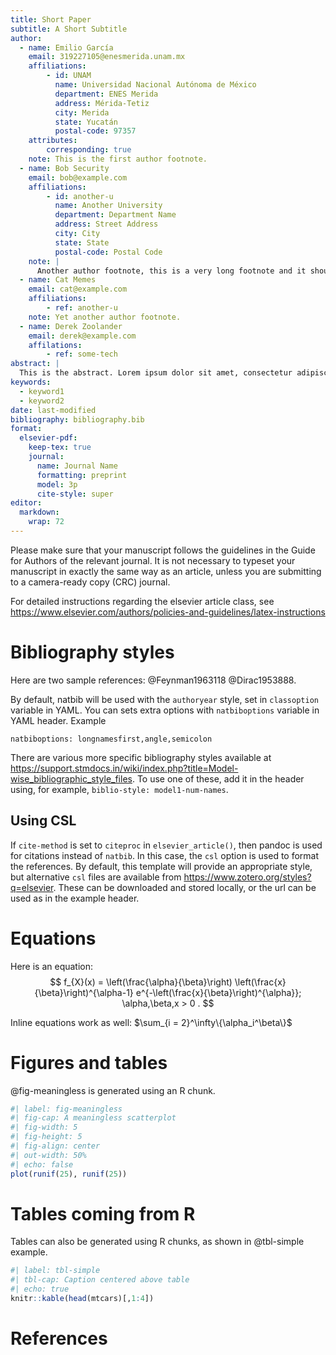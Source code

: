 ```yaml
---
title: Short Paper
subtitle: A Short Subtitle
author:
  - name: Emilio García
    email: 319227105@enesmerida.unam.mx
    affiliations: 
        - id: UNAM
          name: Universidad Nacional Autónoma de México
          department: ENES Merida
          address: Mérida-Tetiz
          city: Merida
          state: Yucatán
          postal-code: 97357
    attributes:
        corresponding: true
    note: This is the first author footnote.
  - name: Bob Security
    email: bob@example.com
    affiliations:
        - id: another-u
          name: Another University
          department: Department Name
          address: Street Address
          city: City
          state: State
          postal-code: Postal Code
    note: |
      Another author footnote, this is a very long footnote and it should be a really long footnote. But this footnote is not yet sufficiently long enough to make two lines of footnote text.
  - name: Cat Memes
    email: cat@example.com
    affiliations:
        - ref: another-u
    note: Yet another author footnote.
  - name: Derek Zoolander
    email: derek@example.com
    affilations:
        - ref: some-tech
abstract: |
  This is the abstract. Lorem ipsum dolor sit amet, consectetur adipiscing elit. Vestibulum augue turpis, dictum non malesuada a, volutpat eget velit. Nam placerat turpis purus, eu tristique ex tincidunt et. Mauris sed augue eget turpis ultrices tincidunt. Sed et mi in leo porta egestas. Aliquam non laoreet velit. Nunc quis ex vitae eros aliquet auctor nec ac libero. Duis laoreet sapien eu mi luctus, in bibendum leo molestie. Sed hendrerit diam diam, ac dapibus nisl volutpat vitae. Aliquam bibendum varius libero, eu efficitur justo rutrum at. Sed at tempus elit.
keywords: 
  - keyword1
  - keyword2
date: last-modified
bibliography: bibliography.bib
format:
  elsevier-pdf:
    keep-tex: true
    journal:
      name: Journal Name
      formatting: preprint
      model: 3p
      cite-style: super
editor: 
  markdown: 
    wrap: 72
---
```


Please make sure that your manuscript follows the guidelines in the
Guide for Authors of the relevant journal. It is not necessary to
typeset your manuscript in exactly the same way as an article, unless
you are submitting to a camera-ready copy (CRC) journal.

For detailed instructions regarding the elsevier article class, see
<https://www.elsevier.com/authors/policies-and-guidelines/latex-instructions>

# Bibliography styles

Here are two sample references: @Feynman1963118 @Dirac1953888.

By default, natbib will be used with the `authoryear` style, set in
`classoption` variable in YAML. You can sets extra options with
`natbiboptions` variable in YAML header. Example

```         
natbiboptions: longnamesfirst,angle,semicolon
```

There are various more specific bibliography styles available at
<https://support.stmdocs.in/wiki/index.php?title=Model-wise_bibliographic_style_files>.
To use one of these, add it in the header using, for example,
`biblio-style: model1-num-names`.

## Using CSL

If `cite-method` is set to `citeproc` in `elsevier_article()`, then
pandoc is used for citations instead of `natbib`. In this case, the
`csl` option is used to format the references. By default, this template
will provide an appropriate style, but alternative `csl` files are
available from <https://www.zotero.org/styles?q=elsevier>. These can be
downloaded and stored locally, or the url can be used as in the example
header.

# Equations

Here is an equation: $$ 
  f_{X}(x) = \left(\frac{\alpha}{\beta}\right)
  \left(\frac{x}{\beta}\right)^{\alpha-1}
  e^{-\left(\frac{x}{\beta}\right)^{\alpha}}; 
  \alpha,\beta,x > 0 .
$$

Inline equations work as well: $\sum_{i = 2}^\infty\{\alpha_i^\beta\}$

# Figures and tables

@fig-meaningless is generated using an R chunk.

```r
#| label: fig-meaningless
#| fig-cap: A meaningless scatterplot
#| fig-width: 5
#| fig-height: 5
#| fig-align: center
#| out-width: 50%
#| echo: false
plot(runif(25), runif(25))
```

# Tables coming from R

Tables can also be generated using R chunks, as shown in @tbl-simple
example.

```r
#| label: tbl-simple
#| tbl-cap: Caption centered above table
#| echo: true
knitr::kable(head(mtcars)[,1:4])
```

# References {.unnumbered}
